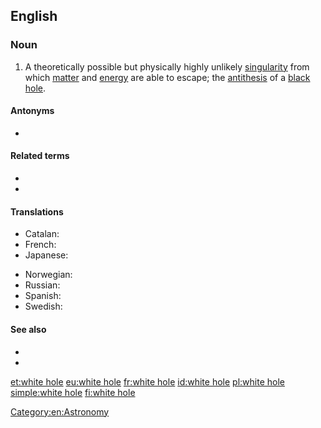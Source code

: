==English==
{{wikipedia}}

===Noun===
{{en-noun|head=[[white]] [[hole]]}}

# {{label|en|idiomatic}} A theoretically possible but physically highly unlikely [[singularity]] from which [[matter]] and [[energy]] are able to escape; the [[antithesis]] of a [[black hole]].

====Antonyms====
* {{l|en|black hole}}

====Related terms====
* {{l|en|black hole}}
* {{l|en|wormhole}}

====Translations====
{{trans-top|singularity}}
* Catalan: {{t|ca|forat blanc|m}}
* French: {{t+|fr|trou blanc|m}}
* Japanese: {{t|ja|ホワイトホール|tr=howaito hōru}}
{{trans-mid}}
* Norwegian: {{t|no|hvitt hull|n}}
* Russian: {{t|ru|белая дыра́|f}}
* Spanish: {{t|es|agujero blanco|m}}
* Swedish: {{t|sv|vitt hål|n}}
{{trans-bottom}}

====See also====
* {{l|en|star}}
* {{l|en|neutron star}}

[[Category:en:Astronomy]]

[[et:white hole]]
[[eu:white hole]]
[[fr:white hole]]
[[id:white hole]]
[[pl:white hole]]
[[simple:white hole]]
[[fi:white hole]]